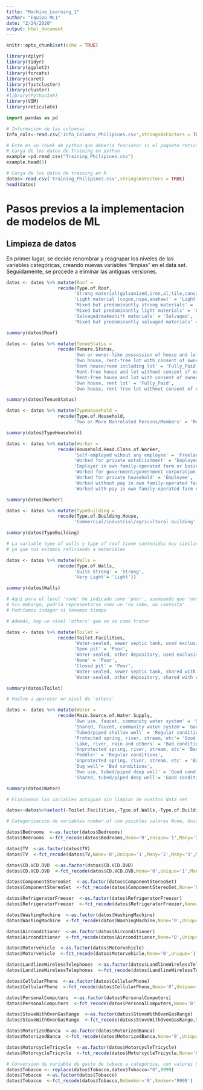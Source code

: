 ```yaml
---
title: "Machine_Learning_1"
author: "Equipo ML1"
date: "2/24/2020"
output: html_document
---
```


```r
knitr::opts_chunk$set(echo = TRUE)
```




```r
library(dplyr)
library(tidyr)
library(ggplot2)
library(forcats)
library(caret)
library(fastcluster)
library(cluster)
#library(PythonInR)
library(VIM)
library(reticulate)
```

```python
import pandas as pd
```

```r
# Información de las columnas
Info_cols<-read.csv('Info_Columns_Philipines.csv',stringsAsFactors = TRUE)
```

```python
# Este es un chunk de python que debería funcionar si el paquete reticulate se ha instalado correctamente
# Carga de los datos de Training en python
example =pd.read_csv("Training_Philipines.csv")
example.head(5)
```

```r
# Carga de los datos de training en R
datos<-read.csv('Training_Philipines.csv',stringsAsFactors = TRUE)
head(datos)
```

# Pasos previos a la implementacion de modelos de ML

## Limpieza de datos

En primer lugar, se decide renombrar y reagrupar los niveles de las variables categóricas, creando nuevas variables "limpias" en el data set. Seguidamente, se procede a eliminar las antiguas versiones.

```r

datos <- datos %>% mutate(Roof =
                   recode(Type.of.Roof,
                         'Strong material(galvanized,iron,al,tile,concrete,brick,stone,asbestos)' = 'Strong',
                         'Light material (cogon,nipa,anahaw)' = 'Light',
                         'Mixed but predominantly strong materials' = 'Strong',
                         'Mixed but predominantly light materials' = 'Light',
                         'Salvaged/makeshift materials' = 'Salvaged',
                         'Mixed but predominantly salvaged materials' = 'Salvaged'))

summary(datos$Roof)

```

```r
datos <- datos %>% mutate(TenueStatus =
                   recode(Tenure.Status,
                         'Own or owner-like possession of house and lot' = 'Fully_Paid',
                         'Own house, rent-free lot with consent of owner' = 'Partial_Paid',
                         'Rent house/room including lot' = 'Fully_Paid',
                         'Rent-free house and lot without consent of owner' = 'Free',
                         'Rent-free house and lot with consent of owner' = 'Free',
                         'Own house, rent lot' = 'Fully_Paid',
                         'Own house, rent-free lot without consent of owner' = 'Free'))

summary(datos$TenueStatus)

```

```r

datos <- datos %>% mutate(TypeHousehold =
                   recode(Type.of.Household,
                         'Two or More Nonrelated Persons/Members' = 'Nonrelated'))

summary(datos$TypeHousehold)
```

```r

datos <- datos %>% mutate(Worker =
                   recode(Household.Head.Class.of.Worker,
                         'Self-employed wihout any employee' = 'Freelance',
                         'Worked for private establishment' = 'Employee',
                         'Employer in own family-operated farm or business' = 'Family_Business',
                         'Worked for government/government corporation'= 'Civil_Servant',
                         'Worked for private household' = 'Employee',
                         'Worked without pay in own family-operated farm or business' = 'Family_Business_Unpaid',
                         'Worked with pay in own family-operated farm or business'='Family_Business'))

summary(datos$Worker)

```

```r

datos <- datos %>% mutate(TypeBuilding =
                   recode(Type.of.Building.House,
                         'Commercial/industrial/agricultural building' = 'Agricultural'))

summary(datos$TypeBuilding)

```

```r

# La variable type of walls y type of roof tiene contenidos muy similares. He decidido utilizar las mismas clasificaciones (strong light salvaged)
# ya que nos estamos refiriendo a materiales

datos <- datos %>% mutate(Walls =
                   recode(Type.of.Walls,
                         'Quite Strong' = 'Strong',
                         'Very Light'= 'Light'))

summary(datos$Walls)

```

```r
# Aquí para el level 'none' he indicado como 'poor', asumiendo que 'none' significa que no tiene baño. 
# Sin embargo, podría representarse como un 'no sabe, no contesta'
# Podríamos indagar si tenemos tiempo

# Además, hay un nivel 'others' que no se como tratar

datos <- datos %>% mutate(Toilet =
                   recode(Toilet.Facilities,
                         'Water-sealed, sewer septic tank, used exclusively by household' = 'Good',
                         'Open pit' = 'Poor',
                         'Water-sealed, other depository, used exclusively by household'= 'Good',
                         'None' = 'Poor',
                         'Closed pit' = 'Poor',
                         'Water-sealed, sewer septic tank, shared with other household' = 'Good',
                         'Water-sealed, other depository, shared with other household' = 'Good'))

summary(datos$Toilet)

```

```r

# Vuelve a aparecer un nivel de 'others'

datos <- datos %>% mutate(Water =
                   recode(Main.Source.of.Water.Supply,
                         'Own use, faucet, community water system' = 'Good conditions',
                         'Shared, faucet, community water system'= 'Good conditions',
                         'Tubed/piped shallow well' = 'Regular conditions',
                         'Protected spring, river, stream, etc'= 'Good conditions',
                         'Lake, river, rain and others' = 'Bad conditions',
                         'Unprotected spring, river, stream, etc'= 'Bad conditions',
                         'Peddler' = 'Regular conditions',
                         'Unprotected spring, river, stream, etc' = 'Bad conditions',
                         'Dug well'= 'Bad conditions',
                         'Own use, tubed/piped deep well' = 'Good conditions',
                         'Shared, tubed/piped deep well'= 'Good conditions'))

summary(datos$Water)


```

```r

# Eliminamos las variables antiguas sin limpiar de nuestro data set

datos<-datos%>%select(-Toilet.Facilities,-Type.of.Walls,-Type.of.Building.House,-Household.Head.Class.of.Worker, -Type.of.Household, -Tenure.Status, -Type.of.Roof, -Main.Source.of.Water.Supply)

```

```r

# Categorización de variables number.of con posibles valores None, Unique y Many

datos$Bedrooms  <-as.factor(datos$Bedrooms)
datos$Bedrooms  <-fct_recode(datos$Bedrooms,None='0',Unique='1',Many='2',Many='3',Many='4',Many='5',Many='6',Many='7',Many='8',Many='9')

datos$TV  <-as.factor(datos$TV)
datos$TV  <-fct_recode(datos$TV,None='0',Unique='1',Many='2',Many='3',Many='4',Many='5',Many='6',Many='7',Many='8',Many='9')

datos$CD.VCD.DVD  <-as.factor(datos$CD.VCD.DVD)
datos$CD.VCD.DVD  <-fct_recode(datos$CD.VCD.DVD,None='0',Unique='1',Many='2',Many='3',Many='4',Many='5',Many='6',Many='7',Many='8',Many='9')

datos$ComponentStereoSet  <-as.factor(datos$ComponentStereoSet)
datos$ComponentStereoSet  <-fct_recode(datos$ComponentStereoSet,None='0',Unique='1',Many='2',Many='3',Many='4',Many='5',Many='6',Many='7',Many='8',Many='9')

datos$RefrigeratorFreezer  <-as.factor(datos$RefrigeratorFreezer)
datos$RefrigeratorFreezer  <-fct_recode(datos$RefrigeratorFreezer,None='0',Unique='1',Many='2',Many='3',Many='4',Many='5',Many='6',Many='7',Many='8',Many='9')

datos$WashingMachine  <-as.factor(datos$WashingMachine)
datos$WashingMachine  <-fct_recode(datos$WashingMachine,None='0',Unique='1',Many='2',Many='3',Many='4',Many='5',Many='6',Many='7',Many='8',Many='9')

datos$Airconditioner  <-as.factor(datos$Airconditioner)
datos$Airconditioner  <-fct_recode(datos$Airconditioner,None='0',Unique='1',Many='2',Many='3',Many='4',Many='5',Many='6',Many='7',Many='8',Many='9')

datos$Motorvehicle  <-as.factor(datos$Motorvehicle)
datos$Motorvehicle  <-fct_recode(datos$Motorvehicle,None='0',Unique='1',Many='2',Many='3',Many='4',Many='5',Many='6',Many='7',Many='8',Many='9')

datos$LandlineWirelessTelephones  <-as.factor(datos$LandlineWirelessTelephones)
datos$LandlineWirelessTelephones  <-fct_recode(datos$LandlineWirelessTelephones,None='0',Unique='1',Many='2',Many='3',Many='4',Many='5',Many='6',Many='7',Many='8',Many='9')

datos$CellularPhone  <-as.factor(datos$CellularPhone)
datos$CellularPhone  <-fct_recode(datos$CellularPhone,None='0',Unique='1',Many='2',Many='3',Many='4',Many='5',Many='6',Many='7',Many='8',Many='9')

datos$PersonalComputers  <-as.factor(datos$PersonalComputers)
datos$PersonalComputers  <-fct_recode(datos$PersonalComputers,None='0',Unique='1',Many='2',Many='3',Many='4',Many='5',Many='6',Many='7',Many='8',Many='9')

datos$StoveWithOvenGasRange  <-as.factor(datos$StoveWithOvenGasRange)
datos$StoveWithOvenGasRange  <-fct_recode(datos$StoveWithOvenGasRange,None='0',Unique='1',Many='2',Many='3',Many='4',Many='5',Many='6',Many='7',Many='8',Many='9')

datos$MotorizedBanca  <-as.factor(datos$MotorizedBanca)
datos$MotorizedBanca  <-fct_recode(datos$MotorizedBanca,None='0',Unique='1',Many='2',Many='3',Many='4',Many='5',Many='6',Many='7',Many='8',Many='9')

datos$MotorcycleTricycle  <-as.factor(datos$MotorcycleTricycle)
datos$MotorcycleTricycle  <-fct_recode(datos$MotorcycleTricycle,None='0',Unique='1',Many='2',Many='3',Many='4',Many='5',Many='6',Many='7',Many='8',Many='9')


```
```r

# Conversion de variable de gasto de tabaco a categórica, con valores Smoker y NoSmoker
datos$Tobacco <- replace(datos$Tobacco,datos$Tobacco>"0",9999) 
datos$Tobacco  <-as.factor(datos$Tobacco)
datos$Tobacco  <-fct_recode(datos$Tobacco,NoSmoker='0',Smoker='9999')
                                       
```

